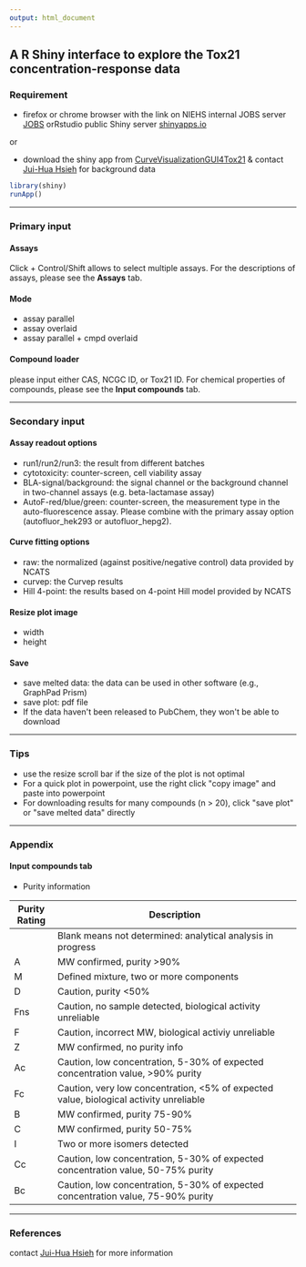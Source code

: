 ```yaml
---
output: html_document
---
```


## A R Shiny interface to explore the Tox21 concentration-response data

### Requirement

* firefox or chrome browser with the link on NIEHS internal JOBS server [JOBS](http://jobs.niehs.nih.gov:3838/myapps/curves/) orRstudio public Shiny server [shinyapps.io](https://hsiehjh.shinyapps.io/tox21curvebrowser)

or

* download the shiny app from [CurveVisualizationGUI4Tox21](https://github.com/moggces/CurveVisualizationGUI4Tox21) & contact [Jui-Hua Hsieh](mailto:juihua.hsieh@gmail.com) for background data

```r
library(shiny)
runApp()
```

***
### Primary input

#### Assays

Click + Control/Shift allows to select multiple assays. For the descriptions of assays, please see the **Assays** tab. 

#### Mode

  * assay parallel
  * assay overlaid
  * assay parallel + cmpd overlaid

#### Compound loader

please input either CAS, NCGC ID, or Tox21 ID. For chemical properties of compounds, please see the **Input compounds** tab.


***

### Secondary input

#### Assay readout options

  * run1/run2/run3: the result from different batches
  * cytotoxicity: counter-screen, cell viability assay
  * BLA-signal/background: the signal channel or the background channel in two-channel assays (e.g. beta-lactamase assay)
  * AutoF-red/blue/green: counter-screen, the measurement type in the auto-fluorescence assay. Please combine with the primary assay option (autofluor\_hek293 or autofluor\_hepg2). 
  
#### Curve fitting options

  * raw: the normalized (against positive/negative control) data provided by NCATS
  * curvep: the Curvep results
  * Hill 4-point: the results based on 4-point Hill model provided by NCATS
  
#### Resize plot image

  * width
  * height
  
#### Save

  * save melted data: the data can be used in other software (e.g., GraphPad Prism)
  * save plot: pdf file
  * If the data haven\'t been released to PubChem, they won\'t be able to download

***

### Tips

  * use the resize scroll bar if the size of the plot is not optimal
  * For a quick plot in powerpoint, use the right click \"copy image\" and paste into powerpoint
  * For downloading results for many compounds (n > 20), click \"save plot\" or \"save melted data\" directly

***

### Appendix

#### Input compounds tab

  * Purity information

| Purity   Rating | Description                                                                              |
|-----------------|------------------------------------------------------------------------------------------|
|                 | Blank means not determined: analytical analysis in progress                              |
| A               | MW confirmed, purity >90%                                                                |
| M               | Defined mixture, two or more components                                                  |
| D               | Caution, purity <50%                                                                     |
| Fns             | Caution, no sample detected, biological activity unreliable                              |
| F               | Caution, incorrect MW, biological   activiy unreliable                                   |
| Z               | MW confirmed, no purity info                                                             |
| Ac              | Caution, low concentration, 5-30% of expected concentration   value, >90% purity         |
| Fc              | Caution, very low concentration, <5% of expected value,   biological activity unreliable |
| B               | MW confirmed, purity 75-90%                                                              |
| C               | MW confirmed, purity 50-75%                                                              |
| I               | Two or more isomers detected                                                             |
| Cc              | Caution, low concentration, 5-30% of expected concentration   value, 50-75% purity       |
| Bc              | Caution, low concentration, 5-30% of expected concentration   value, 75-90% purity       |


***

### References

contact [Jui-Hua Hsieh](mailto:juihua.hsieh@gmail.com) for more information 



